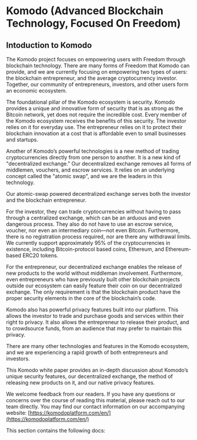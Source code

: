 
# Komodo (Advanced Blockchain Technology, Focused On Freedom)

## Intoduction to Komodo

The Komodo project focuses on empowering users with Freedom through
blockchain technology. There are many forms of Freedom that Komodo can provide,
and we are currently focusing on empowering two types of users: the blockchain
entrepreneur, and the average cryptocurrency investor. Together, our community of
entrepreneurs, investors, and other users form an economic ecosystem.

The foundational pillar of the Komodo ecosystem is security. Komodo provides
a unique and innovative form of security that is as strong as the Bitcoin network,
yet does not require the incredible cost. Every member of the Komodo ecosystem
receives the benefits of this security. The investor relies on it for everyday use. The entrepreneur relies on it to protect their blockchain innovation at a cost that is affordable
even to small businesses and startups.

Another of Komodo’s powerful technologies is a new method of trading cryptocurrencies directly from one person to another. It is a new kind of "decentralized exchange." Our decentralized exchange removes all forms of middlemen, vouchers, and
escrow services. It relies on an underlying concept called the "atomic swap", and we
are the leaders in this technology.

Our atomic-swap powered decentralized exchange serves both the investor and the
blockchain entrepreneur.

For the investor, they can trade cryptocurrencies without having to pass through a
centralized exchange, which can be an arduous and even dangerous process. They
also do not have to use an escrow service, voucher, nor even an intermediary
coin—not even Bitcoin. Furthermore, there is no registration process required, nor
are there any withdrawal limits. We currently support approximately 95% of the
cryptocurrencies in existence, including Bitcoin-protocol based coins, Ethereum, and
Ethereum-based ERC20 tokens.

For the entrepreneur, our decentralized exchange enables the release of new products to the world without middleman involvement. Furthermore, even entrepreneurs
who have previously built other blockchain projects outside our ecosystem can easily
feature their coin on our decentralized exchange. The only requirement is that the
blockchain product have the proper security elements in the core of the blockchain’s
code.

Komodo also has powerful privacy features built into our platform. This allows the
investor to trade and purchase goods and services within their right to privacy. It also
allows the entrepreneur to release their product, and to crowdsource funds, from an
audience that may prefer to maintain this privacy.

There are many other technologies and features in the Komodo ecosystem, and we
are experiencing a rapid growth of both entrepreneurs and investors.

This Komodo white paper provides an in-depth discussion about Komodo’s unique
security features, our decentralized exchange, the method of releasing new products
on it, and our native privacy features.

We welcome feedback from our readers. If you have any questions or concerns over
the course of reading this material, please reach out to our team directly. You may
find our contact information on our accompanying website: [https://komodoplatform.com/en/](https://komodoplatform.com/en/)

This section contains the following docs:

<TocForIndex />
